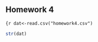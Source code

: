 ## Homework 4

<!--
Remember you can use the example4.Rmd or other files to find examples
of the codes you'll need to use to complete this assignment. I strongly
urge you to copy and paste relevant code that you know works from my
examples or instructions and then edit that code so you're working
with the appropriate variables for the homework.
-->

<!--
Set the working directory.
No Rchunk is needed to accomplish this.
-->

<!--
Read in the homework4.csv data. For each of the following steps you
should preface your R commands with some plain English explanation.
-->

```{r
dat<-read.csv("homework4.csv")
```

<!--
Check the structure of the data.
-->

```r
str(dat)
```

<!--
Create a table that shows how many people fell into each category.
-->



<!--
Perform a chi-square test to determine whether or not the experimental
conditions and agreement with a statement are independent or related.
Also, interpret the results of your test and provide a a statistical
statement that supports your interpretation. As there's no way to
insert the chi-square symbol, you can just use chi-square instead
(see example4.Rmd).
-->

